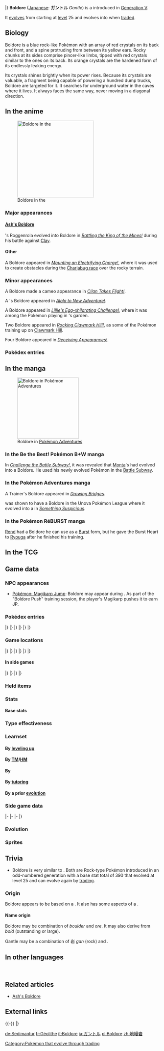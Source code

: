 {{PokémonPrevNext/Head|type=Rock}}
{{PokémonPrevNext/Pokémon|type=Rock|prevnum=524|prev=Roggenrola|nextnum=526|next=Gigalith|roundleft=tl|roundright=tr}}
{{PokémonPrevNext/Disambig|species=Boldore}}
|}
{{Pokémon Infobox
|name=Boldore
|jname=ガントル
|jtranslit=Gantoru
|tmname=Gantle
|category=Ore
|type1=Rock
|abilityn=d
|ability1=Sturdy
|ability2=Weak Armor
|abilityd=Sand Force
|ndex=525
|udex=031
|u2dex=069
|karea=Coastal
|kdex=121
|adex=099
|height-ftin=2'11"
|height-m=0.9
|weight-lbs=224.9
|weight-kg=102.0
|egggroupn=1
|egggroup1=Mineral
|eggcycles=15
|expyield=137
|lv100exp=1,059,860
|gendercode=127
|color=Blue
|catchrate=120
|evtotal=2
|evat=1
|evde=1
|body=10
|pokefordex=boldore
|generation=5
|friendship=70
}}
'''Boldore''' ([[List of Japanese Pokémon names|Japanese]]: '''ガントル''' ''Gantle'') is a {{type|Rock}} {{OBP|Pokémon|species}} introduced in [[Generation V]].

It [[Evolution|evolves]] from {{p|Roggenrola}} starting at [[level]] 25 and evolves into {{p|Gigalith}} when [[trade]]d.

==Biology==
Boldore is a blue rock-like Pokémon with an array of red crystals on its back and front, and a spine protruding from between its yellow ears. Rocky chunks at its sides comprise pincer-like limbs, tipped with red crystals similar to the ones on its back. Its orange crystals are the hardened form of its endlessly leaking energy. 

Its crystals shines brightly when its power rises. Because its crystals are valuable, a fragment being capable of powering a hundred dump trucks, Boldore are targeted for it. It searches for underground water in the caves where it lives. It always faces the same way, never moving in a diagonal direction.

==In the anime==
[[File:Boldore anime.png|250px|thumb|left|Boldore in the {{pkmn|anime}}]]
===Major appearances===
====[[Ash's Boldore]]====
{{Ash}}'s Roggenrola evolved into Boldore in ''[[BW061|Battling the King of the Mines!]]'' during his battle against [[Clay]].

====Other====
A Boldore appeared in ''[[SM041|Mounting an Electrifying Charge!]]'', where it was used to create obstacles during the [[Charjabug race]] over the rocky terrain.

===Minor appearances===
A Boldore made a cameo appearance in ''[[BW067|Cilan Takes Flight!]]''.

A {{pkmn|Trainer}}'s Boldore appeared in ''[[SM001|Alola to New Adventure!]]''.

A Boldore appeared in ''[[SM008|Lillie's Egg-xhilarating Challenge!]]'', where it was among the Pokémon playing in {{an|Lillie}}'s garden.

Two Boldore appeared in ''[[SM015|Rocking Clawmark Hill!]]'', as some of the Pokémon training up on [[Clawmark Hill]].

Four Boldore appeared in ''[[SM046|Deceiving Appearances!]]''.

===Pokédex entries===
{{Animedexheader|Unova}}
{{Animedexbody|BW061|Boldore|Ash's Pokédex|Boldore, the Ore Pokémon and the evolved form of Roggenrola. Because Boldore cannot contain its massive energy, orange crystals form on its body. They glow when Boldore's energy overflows.}}
{{Animedexfooter/Pokémon|''Best Wishes''|Unova}}

==In the manga==
[[File:Cheren Boldore Adventures.png|thumb|200px|Boldore in [[Pokémon Adventures]]]]
===In the Be the Best! Pokémon B+W manga===
In ''[[PBW4|Challenge the Battle Subway!]]'', it was revealed that [[Monta]]'s {{p|Roggenrola}} had evolved into a Boldore. He used his newly evolved Pokémon in the [[Battle Subway]].

===In the Pokémon Adventures manga===
A Trainer's Boldore appeared in ''[[PS489|Drawing Bridges]]''.

{{adv|Cheren}} was shown to have a Boldore in the Unova Pokémon League where it evolved into a {{p|Gigalith}} in ''[[PS517|Something Suspicious]]''.

===In the Pokémon RéBURST manga===
[[Rend]] had a Boldore he can use as a [[Burst]] form, but he gave the Burst Heart to [[Ryouga]] after he finished his training.

==In the TCG==
{{main|Boldore (TCG)}}

==Game data==
===NPC appearances===
* [[Pokémon: Magikarp Jump]]: Boldore may appear during {{DL|Pokémon: Magikarp Jump|training}}. As part of the "Boldore Push" training session, the player's Magikarp pushes it to earn JP.

===Pokédex entries===
{{Dex/Header|type=Rock}}
{{Dex/NA|gen=V}}
{{Dex/Gen|gen=V}}
{{Dex/Entry1|v=Black|t=FFF|entry=When it overflows with power, the orange crystal on its body glows. It looks for underground water in caves.}}
{{Dex/Entry1|v=White|entry=Because its energy was too great to be contained, the energy leaked and formed orange crystals.}}
{{Dex/Entry2|v=Black 2|v2=White 2|t=FFF|entry=When it is healthy, its core sticks out. Always facing the same way, it swiftly moves front to back and left to right.}}
|}
|}
{{Dex/Gen|gen=VI}}
{{Dex/Entry1|v=X|t=FFF|entry=Because its energy was too great to be contained, the energy leaked and formed orange crystals.}}
{{Dex/Entry1|v=Y|entry=When it is healthy, its core sticks out. Always facing the same way, it swiftly moves front to back and left to right.}}
{{Dex/Entry1|v=Omega Ruby|t=FFF|entry=Because its energy was too great to be contained, the energy leaked and formed orange crystals.}}
{{Dex/Entry1|v=Alpha Sapphire|t=FFF|entry=When it is healthy, its core sticks out. Always facing the same way, it swiftly moves front to back and left to right.}}
|}
|}
{{Dex/Gen|gen=VII}}
{{Dex/Entry1|v=Sun|entry=Its orange crystal is a mass of energy. Just one crystal fragment would provide enough fuel for a hundred dump trucks.}}
{{Dex/Entry1|v=Moon|entry=It explores caves in search of underground water. It's not comfortable around water, so this Pokémon takes great care in lapping it up.}}
{{Dex/Entry1|v=Ultra Sun|entry=The energy overflowing from its body has turned into orange crystals that are hard enough to smash diamonds.}}
{{Dex/Entry1|v=Ultra Moon|entry=Its orange crystals are lumps of powerful energy. They're valuable, so Boldore is sometimes targeted for them.}}
|}
|}
{{Dex/Footer}}

===Game locations===
{{Availability/Header|type=Rock}}
{{Availability/NA|gen=V}}
{{Availability/Gen|gen=V}}
{{Availability/Entry2|v=Black|v2=White|t=FFF|area=[[Chargestone Cave]], [[Mistralton Cave]], [[Twist Mountain]], [[Challenger's Cave]], {{OBP|Victory Road|Black and White}}, [[Giant Chasm]]}}
{{Availability/Entry2|v=Black 2|v2=White 2|t=FFF|area=[[Relic Passage]], [[Wellspring Cave]], [[Chargestone Cave]], [[Mistralton Cave]], [[Clay Tunnel]], [[Twist Mountain]], [[Reversal Mountain]], [[Seaside Cave]], {{OBP|Victory Road|Black 2 and White 2}}<br>[[Chargestone Cave]] ([[N's Pokémon]])}}
{{Availability/Entry1|v=Dream World|color={{dream color}}|area={{dwa|Icy Cave}}{{tt|*|Only obtainable when using an account connected to Pokémon Black 2 or White 2}}}}
|}
|}
{{Availability/Gen|gen=VI}}
{{Availability/Entry2|v=X|v2=Y|t=FFF|area=[[Friend Safari]] ([[Friend Safari#Rock-type Safari|Rock]])}}
{{Availability/Entry2|v=Omega Ruby|v2=Alpha Sapphire|t=FFF|t2=FFF|area=[[Mirage Caves]] (west of {{rt|115|Hoenn}}, north of [[Fortree City]], north of {{rt|124|Hoenn}}, southeast of {{rt|129|Hoenn}}; all by {{m|Rock Smash}})}}
|}
|}
{{Availability/Gen|gen=VII}}
{{Availability/Entry2|v=Sun|v2=Moon|area=[[Vast Poni Canyon]]}}
{{Availability/Entry2|v=Ultra Sun|v2=Ultra Moon|area=[[Vast Poni Canyon]]}}
|}
|}
{{Availability/Footer}}

====In side games====
{{Availability/Header|type=Rock}}
{{Availability/NA|gen=V}}
{{Availability/Gen|gen=V}}
{{Availability/Entry1|1|v=Rumble Blast|color={{fire color}}|area=Cave: [[World Axle - B2F]], Lava: [[Volcanic Slope]]}}
{{Availability/Entry1|1|v=PokéPark 2|link=PokéPark 2: Wonders Beyond|color={{grass color}}|area=[[Crag Area]]}}
{{Availability/Entry1|1|v=Conquest|color={{silver color}}|area=[[Cragspur]]}}
{{Availability/Entry1|1|v=MD GTI|link=Pokémon Mystery Dungeon: Gates to Infinity|color={{silver color}}|area=[[Glacier Palace - Eastern Spire]] (1F-12F), [[Glacier Palace - Western Spire]] (1F-12F), [[Moonlit Forest]] (Mapless Street), [[Rusty Mountain]] (1F-24F), [[Slumbering Cave]] (B1-B99), Magnagate dungeons}}
{{Availability/Entry1|1|v=Rumble U|color={{fire color}}|area=[[Entranceway#The Hidden Basement|Entranceway: The Hidden Basement]], [[Toy Collection#The Sword for Justice|Toy Collection: The Sword for Justice]]}}
|}
|}
{{Availability/Gen|gen=VI}}
{{Availability/Entry1|1|v=Battle Trozei|color={{defense color}}|area=[[Sacred Plains#Stage 1|Sacred Plains: Stage 1]]}}
{{Availability/Entry1|1|v=Shuffle|color={{beauty color}}|area=Event: [[Special Stages#Fifth release|''Pokémon Safari'']] <small>(Fifth release)</small>}}
{{Availability/Entry1|1|v=Rumble World|color={{fire color}}|area=[[Silver Isles#Bewildering Cave|Silver Isles: Bewildering Cave]] <small>(All Areas)</small>, [[Legend Terrain#Mineral Crust Hollow|Legend Terrain: Mineral Crust Hollow]] <small>(All Areas)</small>}}
|}
|}
{{Availability/Footer}}

===Held items===
{{HeldItems
|type=Rock
|bw1=Everstone|bw1type=None|bw1rar=50
|bw2=Hard Stone|bw2type=None|bw2rar=5
|b2w21=Everstone|b2w21type=None|b2w21rar=50
|b2w22=Hard Stone|b2w22type=None|b2w22rar=5
|oras1=Everstone|oras1type=None|oras1rar=50
|oras2=Hard Stone|oras2type=None|oras2rar=5
|sm1=Everstone|sm1type=None|sm1rar=50
|sm2=Hard Stone|sm2type=None|sm2rar=5
|usum1=Everstone|usum1type=None|usum1rar=50
|usum2=Hard Stone|usum2type=None|usum2rar=5
}}

===Stats===
====Base stats====
{{BaseStats
|type=Rock
|HP=70
|Attack=105
|Defense=105
|SpAtk=50
|SpDef=40
|Speed=20}}

===Type effectiveness===
{{TypeEffectiveness
|type1=Rock
|Normal=50
|Fighting=200
|Flying=50
|Poison=50
|Ground=200
|Rock=100
|Bug=100
|Ghost=100
|Steel=200
|Fire=50
|Water=200
|Grass=200
|Electric=100
|Psychic=100
|Ice=100
|Dragon=100
|Dark=100
|Fairy=100}}

===Learnset===
====By [[Level|leveling up]]====
{{learnlist/levelh/7|Boldore|Rock|Rock|5}}
{{learnlist/level7|1|Power Gem|Rock|Special|80|100|20||'''}}
{{learnlist/level7|1|Tackle|Normal|Physical|50|100|35}}
{{learnlist/level7|1|Harden|Normal|Status|—|—|30}}
{{learnlist/level7|1|Sand Attack|Ground|Status|—|100|15}}
{{learnlist/level7|1|Headbutt|Normal|Physical|70|100|15}}
{{learnlist/level7|{{tt|Evo.|Learned upon evolving}}|Power Gem|Rock|Special|80|100|20||'''}}
{{learnlist/level7|4|Harden|Normal|Status|—|—|30}}
{{learnlist/level7|7|Sand Attack|Ground|Status|—|100|15}}
{{learnlist/level7|10|Headbutt|Normal|Physical|70|100|15}}
{{learnlist/level7|14|Rock Blast|Rock|Physical|25|90|10||'''}}
{{learnlist/level7|17|Mud-Slap|Ground|Special|20|100|10}}
{{learnlist/level7|20|Iron Defense|Steel|Status|—|—|15}}
{{learnlist/level7|23|Smack Down|Rock|Physical|50|100|15||'''}}
{{learnlist/level7|30|Rock Slide|Rock|Physical|75|90|10||'''}}
{{learnlist/level7|36|Stealth Rock|Rock|Status|—|—|20}}
{{learnlist/level7|42|Sandstorm|Rock|Status|—|—|10}}
{{learnlist/level7|48|Stone Edge|Rock|Physical|100|80|5||'''}}
{{learnlist/level7|55|Explosion|Normal|Physical|250|100|5}}
{{learnlist/levelf/7|Boldore|Rock|Rock|5}}

====By [[TM]]/[[HM]]====
{{learnlist/tmh/7|Boldore|Rock|Rock|5}}
{{learnlist/tm7|TM06|Toxic|Poison|Status|—|90|10}}
{{learnlist/tm7|TM10|Hidden Power|Normal|Special|60|100|15}}
{{learnlist/tm7|TM17|Protect|Normal|Status|—|—|10}}
{{learnlist/tm7|TM21|Frustration|Normal|Physical|—|100|20}}
{{learnlist/tm7|TM23|Smack Down|Rock|Physical|50|100|15||'''}}
{{learnlist/tm7|TM26|Earthquake|Ground|Physical|100|100|10}}
{{learnlist/tm7|TM27|Return|Normal|Physical|—|100|20}}
{{learnlist/tm7|TM32|Double Team|Normal|Status|—|—|15}}
{{learnlist/tm7|TM37|Sandstorm|Rock|Status|—|—|10}}
{{learnlist/tm7|TM39|Rock Tomb|Rock|Physical|60|95|15||'''}}
{{learnlist/tm7|TM42|Facade|Normal|Physical|70|100|20}}
{{learnlist/tm7|TM44|Rest|Psychic|Status|—|—|10}}
{{learnlist/tm7|TM45|Attract|Normal|Status|—|100|15}}
{{learnlist/tm7|TM48|Round|Normal|Special|60|100|15}}
{{learnlist/tm7|TM64|Explosion|Normal|Physical|250|100|5}}
{{learnlist/tm7|TM69|Rock Polish|Rock|Status|—|—|20}}
{{learnlist/tm7|TM71|Stone Edge|Rock|Physical|100|80|5||'''}}
{{learnlist/tm7|TM78|Bulldoze|Ground|Physical|60|100|20}}
{{learnlist/tm7|TM80|Rock Slide|Rock|Physical|75|90|10||'''}}
{{learnlist/tm7|TM87|Swagger|Normal|Status|—|85|15}}
{{learnlist/tm7|TM88|Sleep Talk|Normal|Status|—|—|10}}
{{learnlist/tm7|TM90|Substitute|Normal|Status|—|—|10}}
{{learnlist/tm7|TM91|Flash Cannon|Steel|Special|80|100|10}}
{{learnlist/tm7|TM96|Nature Power|Normal|Status|—|—|20}}
{{learnlist/tm7|TM100|Confide|Normal|Status|—|—|20}}
{{learnlist/tmf/7|Boldore|Rock|Rock|5}}

====By {{pkmn|breeding}}====
{{learnlist/breedh/7|Boldore|Rock|Rock|5}}
{{learnlist/breed7|{{MSP|208|Steelix}}{{MSP|679|Honedge}}{{MSP|680|Doublade}}{{MSP|681|Aegislash}}|Autotomize|Steel|Status|&mdash;|&mdash;|15}}
{{learnlist/breed7|{{MSP|095|Onix}}{{MSP|208|Steelix}}{{MSP|562|Yamask}}{{MSP|563|Cofagrigus}}{{MSP|597|Ferroseed}}{{MSP|598|Ferrothorn}}|Curse|Ghost|Status|&mdash;|&mdash;|10}}
{{learnlist/breed7|{{MSP|476|Probopass}}|Gravity|Psychic|Status|&mdash;|&mdash;|5}}
{{learnlist/breed7|{{MSP|076|Golem}}{{MSP|076A|Golem}}|Heavy Slam|Steel|Physical|&mdash;|100|10}}
{{learnlist/breed7|{{MSP|299|Nosepass}}{{MSP|476|Probopass}}|Lock-On|Normal|Status|&mdash;|&mdash;|5}}
{{learnlist/breed7|{{MSP|074|Geodude}}{{MSP|075|Graveler}}{{MSP|076|Golem}}|Magnitude|Ground|Physical|&mdash;|100|30}}
{{learnlist/breed7|{{MSP|095|Onix}}{{MSP|185|Sudowoodo}}{{MSP|208|Steelix}}|Rock Tomb|Rock|Physical|60|95|15||'''}}
{{learnlist/breed7|{{MSP|568|Trubbish}}|Take Down|Normal|Physical|90|85|20}}
{{learnlist/breed7|{{MSP|476|Probopass}}|Wide Guard|Rock|Status|&mdash;|&mdash;|10}}
{{learnlist/breedf/7|Boldore|Rock|Rock|5}}

====By [[Move Tutor|tutoring]]====
{{learnlist/tutorh/7|Boldore|Rock|Rock|5}}
{{learnlist/tutor7|Block|Normal|Status|—|—|5|||no|yes}}
{{learnlist/tutor7|Earth Power|Ground|Special|90|100|10|||no|yes}}
{{learnlist/tutor7|Gravity|Psychic|Status|—|—|5|||no|yes}}
{{learnlist/tutor7|Iron Defense|Steel|Status|—|—|15|||no|yes}}
{{learnlist/tutor7|Snore|Normal|Special|50|100|15|||no|yes}}
{{learnlist/tutor7|Stealth Rock|Rock|Status|—|—|20|||no|yes}}
{{learnlist/tutor7|Stomping Tantrum|Ground|Physical|75|100|10|||no|yes}}
{{learnlist/tutorf/7|Boldore|Rock|Rock|5}}

====By a prior [[evolution]]====
{{learnlist/prevoh/7|Boldore|Rock|Rock|5}}
{{learnlist/prevo7null}}
{{learnlist/prevof/7|Boldore|Rock|Rock|5}}

===Side game data===
{{Spindata/Head|type=Rock}}
{{Spindata/RumbleBlast|col=6|type=Rock
|att=3
|def=3
|speed=2
}}
|-
{{Spindata/PokéPark2|col=6|type=Rock|ndex=525
|strong=[[File:Oshawott icon.png|link=Oshawott (Pokémon)]][[File:Snivy icon.png|link=Snivy (Pokémon)]]
|weak=[[File:Tepig icon.png|link=Tepig (Pokémon)]]
|pad=He was scared of water, but he is getting used to it, thanks to you. He doesn't speak much, but he thinks a lot.
}}
|-
{{Spindata/Conquest|col=6|type=Rock|ndex=525
|HP=3
|atk=3
|def=3
|spd=1
|range=2
|move=Rock Slide
|ability1=Sturdy
|ability2=Bodyguard
|ability3=Explode
|evo=Evolves from {{p|Roggenrola}} when its Defense is 50 or higher<br><!--Roggenrola's article says 59-->Evolves into {{p|Gigalith}} when it has a link of 60% or higher, after knocking out a [[Warrior]]'s Pokémon in a manner that allows recruitment
|link={{DL|List of Pokémon Conquest characters|Madoka}}, {{DL|List of Pokémon Conquest characters|Tsunashige}}, and '''[[Ujiyasu]]'''
}}
|-
{{Spindata/Battle Trozei|col=3|type=Rock|ndex=525
|power=2
}}
{{Spindata/Shuffle|col=3|type=Rock|ndex=525|num=377
|min=50
|max=100
|raisemaxlevel=5
|skill=Heavy Hitter
|skilldesc=Sometimes increases damage.
}}
|}

===Evolution===
{{evobox-3
|pictype=art
|type1=Rock
|no1=524
|name1=Roggenrola
|type1-1=Rock
|evo1={{bag|Rare Candy}}<br>{{color2|000|Level|Level 25}}
|no2=525
|name2=Boldore
|type1-2=Rock
|evo2={{bag|Pal Pad}}<br>{{color2|000|Trade}}
|no3=526
|name3=Gigalith
|type1-3=Rock
}}

===Sprites===
{{Spritebox/Header|type=Rock}}
{{Spritebox/NA|gen=V}}
{{Spritebox/5|ndex=525}}
{{Spritebox/6|ndex=525}}
{{Spritebox/7|ndex=525}}
{{Spritebox/Footer|525|Boldore}}

==Trivia==
* Boldore is very similar to {{p|Graveler}}. Both are Rock-type Pokémon introduced in an odd-numbered generation with a base stat total of 390 that evolved at level 25 and can evolve again by [[trade|trading]].

===Origin===
Boldore appears to be based on a {{wp|geode}}. It also has some aspects of a {{wp|crab}}.

====Name origin====
Boldore may be combination of ''boulder'' and ''ore''. It may also derive from ''bold'' (outstanding or large).

Gantle may be a combination of 岩 ''gan'' (rock) and ''{{wp|mantle (geology)|mantle}}''.

==In other languages==
{{Other languages|type=Rock|type2=Rock
|ja=ガントル ''Gantle''|jameaning=From {{tt|岩 ''gan''|rock}} and ''mantle''
|de=Sedimantur|demeaning=From ''Sediment''
|fr=Géolithe|frmeaning=From ''geo'' and ''lithe''
|es=Boldore|esmeaning=Same as English name
|it=Boldore|itmeaning=Same as English name
|ko=암트르 ''Amtru''|komeaning=From {{tt|암(巖) ''am''|rock}} and ''mantle''
|zh_cmn=地幔岩 ''Dìmànyán''|zh_cmnmeaning=From {{tt|地幔 ''dìmàn''|mantle}} and {{tt|岩 ''yán''|boulder}}.
|ru=Болдор ''Boldor''|rumeaning=Transcription of English name
}}
<br clear="left">

==Related articles==
* [[Ash's Boldore]]
<!--
==Notes==
<references />-->

==External links==

{{-}}
{{PokémonPrevNext/Head|type=Rock}}
{{PokémonPrevNext/Pokémon|type=Rock|prevnum=524|prev=Roggenrola|nextnum=526|next=Gigalith}}
|}
{{Project Pokédex notice}}

[[Category:Pokémon that evolve through trading]]

[[de:Sedimantur]]
[[fr:Géolithe]]
[[it:Boldore]]
[[ja:ガントル]]
[[pl:Boldore]]
[[zh:地幔岩]]